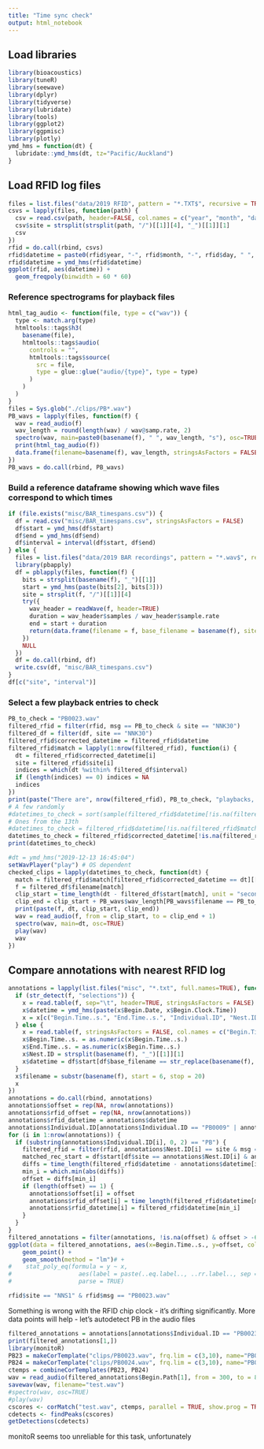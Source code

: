 ```yaml
---
title: "Time sync check"
output: html_notebook
---
```


## Load libraries

```r
library(bioacoustics)
library(tuneR)
library(seewave)
library(dplyr)
library(tidyverse)
library(lubridate)
library(tools)
library(ggplot2)
library(ggpmisc)
library(plotly)
ymd_hms = function(dt) {
  lubridate::ymd_hms(dt, tz="Pacific/Auckland")
}
```

## Load RFID log files

```r
files = list.files("data/2019 RFID", pattern = "*.TXT$", recursive = TRUE, full.names=TRUE)
csvs = lapply(files, function(path) {
  csv = read.csv(path, header=FALSE, col.names = c("year", "month", "day", "hour","minute_sec", "id", "ext", "int", "msg"))
  csv$site = strsplit(strsplit(path, "/")[[1]][4], "_")[[1]][1]
  csv
})
rfid = do.call(rbind, csvs)
rfid$datetime = paste0(rfid$year, "-", rfid$month, "-", rfid$day, " ", rfid$hour, ":", rfid$minute_sec)
rfid$datetime = ymd_hms(rfid$datetime)
ggplot(rfid, aes(datetime)) +
  geom_freqpoly(binwidth = 60 * 60)
```
### Reference spectrograms for playback files
```r
html_tag_audio <- function(file, type = c("wav")) {
  type <- match.arg(type)
  htmltools::tags$h3(
    basename(file),
    htmltools::tags$audio(
      controls = "",
      htmltools::tags$source(
        src = file,
        type = glue::glue("audio/{type}", type = type)
      )
    )
  )
}
files = Sys.glob("./clips/PB*.wav")
PB_wavs = lapply(files, function(f) {
  wav = read_audio(f)
  wav_length = round(length(wav) / wav@samp.rate, 2)
  spectro(wav, main=paste0(basename(f), " ", wav_length, "s"), osc=TRUE)
  print(html_tag_audio(f))
  data.frame(filename=basename(f), wav_length, stringsAsFactors = FALSE)
})
PB_wavs = do.call(rbind, PB_wavs)
```

### Build a reference dataframe showing which wave files correspond to which times

```r
if (file.exists("misc/BAR_timespans.csv")) {
  df = read.csv("misc/BAR_timespans.csv", stringsAsFactors = FALSE)
  df$start = ymd_hms(df$start)
  df$end = ymd_hms(df$end)
  df$interval = interval(df$start, df$end)
} else {
  files = list.files("data/2019 BAR recordings", pattern = "*.wav$", recursive = TRUE, full.names=TRUE)
  library(pbapply)
  df = pblapply(files, function(f) {
    bits = strsplit(basename(f), "_")[[1]]
    start = ymd_hms(paste(bits[2], bits[3]))
    site = strsplit(f, "/")[[1]][4]
    try({
      wav_header = readWave(f, header=TRUE)
      duration = wav_header$samples / wav_header$sample.rate
      end = start + duration
      return(data.frame(filename = f, base_filename = basename(f), site = site, start = start, end = end, interval = interval(start, end), stringsAsFactors = FALSE))
    })
    NULL
  })
  df = do.call(rbind, df)
  write.csv(df, "misc/BAR_timespans.csv")
}
df[c("site", "interval")]
```


### Select a few playback entries to check

```r
PB_to_check = "PB0023.wav"
filtered_rfid = filter(rfid, msg == PB_to_check & site == "NNK30")
filtered_df = filter(df, site == "NNK30")
filtered_rfid$corrected_datetime = filtered_rfid$datetime
filtered_rfid$match = lapply(1:nrow(filtered_rfid), function(i) {
  dt = filtered_rfid$corrected_datetime[i]
  site = filtered_rfid$site[i]
  indices = which(dt %within% filtered_df$interval)
  if (length(indices) == 0) indices = NA
  indices
})
print(paste("There are", nrow(filtered_rfid), PB_to_check, "playbacks, of which", sum(!is.na(filtered_rfid$match)), "have recordings"))
# A few randomly
#datetimes_to_check = sort(sample(filtered_rfid$datetime[!is.na(filtered_rfid$match)], 10))
# Ones from the 13th
#datetimes_to_check = filtered_rfid$datetime[!is.na(filtered_rfid$match) & filtered_rfid$datetime < ymd("2019-12-14")]
datetimes_to_check = filtered_rfid$corrected_datetime[!is.na(filtered_rfid$match) & filtered_rfid$corrected_datetime %within% interval(ymd_hms("2019-12-13 16:45:00"), ymd_hms("2019-12-13 17:13:00"))]
print(datetimes_to_check)
```

```r
#dt = ymd_hms("2019-12-13 16:45:04")
setWavPlayer("play") # OS dependent
checked_clips = lapply(datetimes_to_check, function(dt) {
  match = filtered_rfid$match[filtered_rfid$corrected_datetime == dt][[1]]
  f = filtered_df$filename[match]
  clip_start = time_length(dt - filtered_df$start[match], unit = "seconds")
  clip_end = clip_start + PB_wavs$wav_length[PB_wavs$filename == PB_to_check]
  print(paste(f, dt, clip_start, clip_end))
  wav = read_audio(f, from = clip_start, to = clip_end + 1)
  spectro(wav, main=dt, osc=TRUE)
  play(wav)
  wav
})
```

## Compare annotations with nearest RFID log

```r
annotations = lapply(list.files("misc", "*.txt", full.names=TRUE), function(f) {
  if (str_detect(f, "selections")) {
    x = read.table(f, sep="\t", header=TRUE, stringsAsFactors = FALSE)
    x$datetime = ymd_hms(paste(x$Begin.Date, x$Begin.Clock.Time))
    x = x[c("Begin.Time..s.", "End.Time..s.", "Individual.ID", "Nest.ID", "datetime")]
  } else {
    x = read.table(f, stringsAsFactors = FALSE, col.names = c("Begin.Time..s.", "End.Time..s.", "Individual.ID"))[c(TRUE, FALSE),]
    x$Begin.Time..s. = as.numeric(x$Begin.Time..s.)
    x$End.Time..s. = as.numeric(x$Begin.Time..s.)
    x$Nest.ID = strsplit(basename(f), "_")[[1]][1]
    x$datetime = df$start[df$base_filename == str_replace(basename(f), ".txt", ".wav")] + x$Begin.Time..s.
  }
  x$filename = substr(basename(f), start = 6, stop = 20)
  x
})
annotations = do.call(rbind, annotations)
annotations$offset = rep(NA, nrow(annotations))
annotations$rfid_offset = rep(NA, nrow(annotations))
annotations$rfid_datetime = annotations$datetime
annotations$Individual.ID[annotations$Individual.ID == "PB0009" | annotations$Individual.ID == "PB009"] = "PB0009zp"
for (i in 1:nrow(annotations)) {
  if (substring(annotations$Individual.ID[i], 0, 2) == "PB") {
    filtered_rfid = filter(rfid, annotations$Nest.ID[i] == site & msg == paste0(annotations$Individual.ID[i], ".wav"))
    matched_rec_start = df$start[df$site == annotations$Nest.ID[i] & annotations$datetime[i] %within% df$interval]
    diffs = time_length(filtered_rfid$datetime - annotations$datetime[i])
    min_i = which.min(abs(diffs))
    offset = diffs[min_i]
    if (length(offset) == 1) {
      annotations$offset[i] = offset
      annotations$rfid_offset[i] = time_length(filtered_rfid$datetime[min_i] - matched_rec_start)
      annotations$rfid_datetime[i] = filtered_rfid$datetime[min_i]
    }
  }
}
filtered_annotations = filter(annotations, !is.na(offset) & offset > -60 & Nest.ID == "NNS1")
ggplot(data = filtered_annotations, aes(x=Begin.Time..s., y=offset, color=filename)) +
    geom_point() +
    geom_smooth(method = "lm")# +
#    stat_poly_eq(formula = y ~ x,
#                   aes(label = paste(..eq.label.., ..rr.label.., sep = "~~~")), 
#                   parse = TRUE)
```

```r
rfid$site == "NNS1" & rfid$msg == "PB0023.wav"
```


Something is wrong with the RFID chip clock - it's drifting significantly. More data points will help - let's autodetect PB in the audio files

```r
filtered_annotations = annotations[annotations$Individual.ID == "PB0023" & annotations$Nest.ID == "NNK30",]
print(filtered_annotations[1,])
library(monitoR)
PB23 = makeCorTemplate("clips/PB0023.wav", frq.lim = c(3,10), name="PB0023")
PB24 = makeCorTemplate("clips/PB0024.wav", frq.lim = c(3,10), name="PB0024")
ctemps = combineCorTemplates(PB23, PB24)
wav = read_audio(filtered_annotations$Begin.Path[1], from = 300, to = 800)
savewav(wav, filename="test.wav")
#spectro(wav, osc=TRUE)
#play(wav)
cscores <- corMatch("test.wav", ctemps, parallel = TRUE, show.prog = TRUE)
cdetects <- findPeaks(cscores)
getDetections(cdetects)
```
monitoR seems too unreliable for this task, unfortunately

